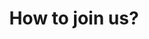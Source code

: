 ---
title: "How to join us?"
publishedAt: "2024-10-13"
summary: "A comprehensive guide on how to join ADSLabs"
imageUrl: "https://raw.githubusercontent.com/akshitasrivastava20/CSI/refs/heads/main/public/g3.jpg"

---